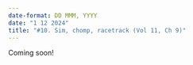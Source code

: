 ```yaml
---
date-format: DD MMM, YYYY
date: "1 12 2024"
title: "#10. Sim, chomp, racetrack (Vol 11, Ch 9)"
---
```


Coming soon!

